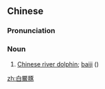 ==Chinese==
{{zh-forms}}

===Pronunciation===
{{zh-pron
|m=báijìtún
|c=baak6 kei3 tyun4
|mn=pe̍h-kî-thûn
|cat=n
}}

===Noun===
{{zh-noun}}

# [[Chinese river dolphin]]; [[baiji]] ({{taxlink|Lipotes vexillifer|species|noshow=1}})

[[zh:白鱀豚]]